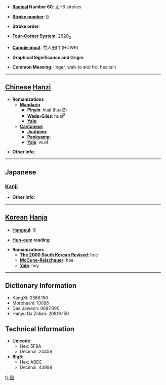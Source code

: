* '''[[Wiktionary:Chinese radical index| Radical]] Number 60''': [[Wiktionary:Chinese radical index 彳|彳]]+6 strokes

* '''[[Wiktionary:Chinese total strokes index|Stroke number]]''': [[Wiktionary:Chinese total strokes index 9|9]]

* '''Stroke order''': 

* '''[[Wiktionary:Chinese four corner index|Four-Corner System]]''': 2620<sub>0</sub>

* '''[[Wiktionary:Chinese Cangjie index|Cangjie input]]''': 竹人田口 (HOWR)

* '''Graphical Significance and Origin''': 

* '''Common Meaning''': linger, walk to and fro, hesitain

----

== [[Chinese]] [[Hanzi]] ==

* '''Romanizations'''
** '''[[Mandarin]]'''
*** '''[[Pinyin]]''': huái (huai2)
*** '''[[Wade-Giles]]''': huai<sup>2</sup>
*** '''[[Yale]]''': 
** '''[[Cantonese]]'''
*** '''[[Jyutping]]''':
*** '''[[Penkyamp]]''': 
*** '''[[Yale]]''': wui4

* '''Other info''': 

----

==Japanese==
===[[Kanji]]===
{{kanji|on readings=[[かい]] (kai), [[え]] (e)
|kun readings=[[さまよう]] (samayou)
}}

* '''Other info''':  

----

== [[Korean]] [[Hanja]] ==

* '''[[Hangeul]]''': 회

* '''[[Hun-eum]] reading''': 

* '''Romanizations'''
** '''[[The 2000 South Korean Revised Romanization|The 2000 South Korean Revised]]''': hoe
** '''[[McCune-Reischauer]]''': hoe
** '''[[Yale]]''': hoy

----

== Dictionary Information ==

* KangXi: 0366.150
* Morohashi: 10095
* Dae Jaweon: 0687.090
* Hanyu Da Zidian: 20819.150

== Technical Information ==

* '''Unicode''':
** Hex: 5F8A
** Decimal: 24458
* '''Big5''':
** Hex: ABDE
** Decimal: 43998

[[fr:徊]]